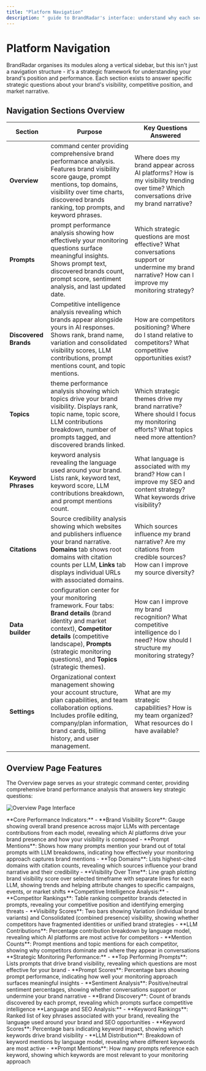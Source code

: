 ```yaml
---
title: "Platform Navigation"
description: " guide to BrandRadar's interface: understand why each section exists and what strategic questions it answers"
---
```


#  Platform Navigation

BrandRadar organises its modules along a vertical sidebar, but this isn't just a navigation structure - it's a strategic framework for understanding your brand's position and performance. Each section exists to answer specific strategic questions about your brand's visibility, competitive position, and market narrative.




##  Navigation Sections Overview

| Section |  Purpose | Key  Questions Answered |
|---------|------------------|----------------------------------|
| **Overview** |  command center providing comprehensive brand performance analysis. Features brand visibility score gauge, prompt mentions, top domains, visibility over time charts, discovered brands ranking, top prompts, and keyword phrases. | Where does my brand appear across AI platforms? How is my visibility trending over time? Which conversations drive my brand narrative? |
| **Prompts** |  prompt performance analysis showing how effectively your monitoring questions surface meaningful insights. Shows prompt text, discovered brands count, prompt score, sentiment analysis, and last updated date. | Which strategic questions are most effective? What conversations support or undermine my brand narrative? How can I improve my monitoring strategy? |
| **Discovered Brands** | Competitive intelligence analysis revealing which brands appear alongside yours in AI responses. Shows rank, brand name, variation and consolidated visibility scores, LLM contributions, prompt mentions count, and topic mentions. | How are competitors positioning? Where do I stand relative to competitors? What competitive opportunities exist? |
| **Topics** |  theme performance analysis showing which topics drive your brand visibility. Displays rank, topic name, topic score, LLM contributions breakdown, number of prompts tagged, and discovered brands linked. | Which strategic themes drive my brand narrative? Where should I focus my monitoring efforts? What topics need more attention? |
| **Keyword Phrases** |  keyword analysis revealing the language used around your brand. Lists rank, keyword text, keyword score, LLM contributions breakdown, and prompt mentions count. | What language is associated with my brand? How can I improve my SEO and content strategy? What keywords drive visibility? |
| **Citations** | Source credibility analysis showing which websites and publishers influence your brand narrative. **Domains** tab shows root domains with citation counts per LLM, **Links** tab displays individual URLs with associated domains. | Which sources influence my brand narrative? Are my citations from credible sources? How can I improve my source diversity? |
| **Data builder** |  configuration center for your monitoring framework. Four tabs: **Brand details** (brand identity and market context), **Competitor details** (competitive landscape), **Prompts** (strategic monitoring questions), and **Topics** (strategic themes). | How can I improve my brand recognition? What competitive intelligence do I need? How should I structure my monitoring strategy? |
| **Settings** | Organizational context management showing your account structure, plan capabilities, and team collaboration options. Includes profile editing, company/plan information, brand cards, billing history, and user management. | What are my strategic capabilities? How is my team organized? What resources do I have available? |

##  Overview Page Features

The Overview page serves as your strategic command center, providing comprehensive brand performance analysis that answers key strategic questions:

![Overview Page Interface](/images/overveiw%20page.png)

<AccordionGroup>
  <Accordion icon="chart-line" title="Key Metrics">
    **Core Performance Indicators:**
    - **Brand Visibility Score**: Gauge showing overall brand presence across major LLMs with percentage contributions from each model, revealing which AI platforms drive your brand presence and how your visibility is composed
    - **Prompt Mentions**: Shows how many prompts mention your brand out of total prompts with LLM breakdowns, indicating how effectively your monitoring approach captures brand mentions
    - **Top Domains**: Lists highest-cited domains with citation counts, revealing which sources influence your brand narrative and their credibility
    - **Visibility Over Time**: Line graph plotting brand visibility score over selected timeframe with separate lines for each LLM, showing trends and helping attribute changes to specific campaigns, events, or market shifts
  </Accordion>
  
  <Accordion icon="users" title="Discovered Brands Section">
    **Competitive Intelligence Analysis:**
    - **Competitor Rankings**: Table ranking competitor brands detected in prompts, revealing your competitive position and identifying emerging threats
    - **Visibility Scores**: Two bars showing Variation (individual brand variants) and Consolidated (combined presence) visibility, showing whether competitors have fragmented identities or unified brand strategies
    - **LLM Contributions**: Percentage contribution breakdown by language model, revealing which AI platforms are most active for competitors
    - **Mention Counts**: Prompt mentions and topic mentions for each competitor, showing why competitors dominate and where they appear in conversations
  </Accordion>
  
  <Accordion icon="lightbulb" title="Prompts Section">
    **Strategic Monitoring Performance:**
    - **Top Performing Prompts**: Lists prompts that drive brand visibility, revealing which questions are most effective for your brand
    - **Prompt Scores**: Percentage bars showing prompt performance, indicating how well your monitoring approach surfaces meaningful insights
    - **Sentiment Analysis**: Positive/neutral sentiment percentages, showing whether conversations support or undermine your brand narrative
    - **Brand Discovery**: Count of brands discovered by each prompt, revealing which prompts surface competitive intelligence
  </Accordion>
  
  <Accordion icon="magnifying-glass" title="Keyword Phrases Section">
    **Language and SEO Analysis:**
    - **Keyword Rankings**: Ranked list of key phrases associated with your brand, revealing the language used around your brand and SEO opportunities
    - **Keyword Scores**: Percentage bars indicating keyword impact, showing which keywords drive brand visibility
    - **LLM Distribution**: Breakdown of keyword mentions by language model, revealing where different keywords are most active
    - **Prompt Mentions**: How many prompts reference each keyword, showing which keywords are most relevant to your monitoring approach
  </Accordion>
</AccordionGroup>



